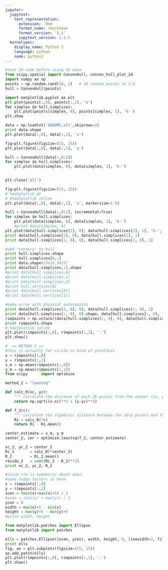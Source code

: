 ```yaml
---
jupyter:
  jupytext:
    text_representation:
      extension: .Rmd
      format_name: rmarkdown
      format_version: '1.1'
      jupytext_version: 1.1.5
  kernelspec:
    display_name: Python 2
    language: python
    name: python2
---
```


```python
#test 2d code before using 3d data
from scipy.spatial import ConvexHull, convex_hull_plot_2d
import numpy as np
points = np.random.rand(30, 2)   # 30 random points in 2-D
hull = ConvexHull(points)
```

```python
import matplotlib.pyplot as plt
plt.plot(points[:,0], points[:,1], 'o')
for simplex in hull.simplices:
    plt.plot(points[simplex, 0], points[simplex, 1], 'k-')
plt.show
```

```python
data = np.loadtxt('2689M1.sfc',skiprows=2)
print data.shape
plt.plot(data[:,0], data[:,1], 'o')
```

```python
fig=plt.figure(figsize=(15, 15))
plt.plot(data[:,0], data[:,1], 'o')

hull = ConvexHull(data[:,0:2])
for simplex in hull.simplices:
    plt.plot(data[simplex, 0], data[simplex, 1], 'k-')
    
```

```python
plt.close('all')
```

```python
fig=plt.figure(figsize=(15, 15))
# %matplotlib qt
# #%matplotlib inline
plt.plot(data[:,0], data[:,1], 'o', markersize=1.5)

hull = ConvexHull(data[:,0:2], incremental=True)
for simplex in hull.simplices:
    plt.plot(data[simplex, 0], data[simplex, 1], 'k-')
    #print data[simplex, 0]
plt.plot(data[hull.simplices[1], 0], data[hull.simplices[1], 1], 'k-', color='red')  
print data[hull.simplices[1], 0], data[hull.simplices[1], 1]
print data[hull.simplices[1, 0], 0], data[hull.simplices[1, 0], 1]
```

```python
#add "corners" to hull
print hull.simplices.shape
print hull.simplices[0,:]
print data.shape#[3410,3415]
print data[hull.simplices,:].shape
#print data[hull.simplices,0]
#print data[hull.simplices,1]
#print data[hull.simplices,2]
#print hull.vertices[0]
#print data[hull.vertices[0]]
#print data[hull.vertices[1]]

#make array with physical outerpoints
print data[hull.simplices[1, 0], 0], data[hull.simplices[1, 0], 1]
print data[hull.simplices[:, 0], 0].shape, data[hull.simplices[:, 0], 1].shape
rimpoints = np.vstack((data[hull.simplices[:, 0], 0], data[hull.simplices[:, 0], 1])).T
print rimpoints.shape
# %matplotlib inline
plt.plot(rimpoints[:,0], rimpoints[:,1], '.')
plt.show()
```

```python
#  == METHOD 2 ==
#this is actually for circle so kind of pointless
x = rimpoints[:,0]
y = rimpoints[:,1]
x_m = np.mean(rimpoints[:,0])
y_m = np.mean(rimpoints[:,1])
from scipy      import optimize

method_2 = "leastsq"

def calc_R(xc, yc):
    """ calculate the distance of each 2D points from the center (xc, yc) """
    return np.sqrt((x-xc)**2 + (y-yc)**2)

def f_2(c):
    """ calculate the algebraic distance between the data points and the mean circle centered at c=(xc, yc) """
    Ri = calc_R(*c)
    return Ri - Ri.mean()

center_estimate = x_m, y_m
center_2, ier = optimize.leastsq(f_2, center_estimate)

xc_2, yc_2 = center_2
Ri_2       = calc_R(*center_2)
R_2        = Ri_2.mean()
residu_2   = sum((Ri_2 - R_2)**2)
print xc_2, yc_2, R_2
```

```python
#since rim is symmetric about axes.
#some fudge factors in here
x = rimpoints[:,0]
y = rimpoints[:,1]
xcen = (min(x)+max(x)+5) / 2
#ycen = (min(y) + max(y)) / 2
ycen = 0
width = max(x)+5 - min(x)
height = max(y)+5 - min(y)+5
#print width, height

from matplotlib.patches import Ellipse
from matplotlib import patches

ells = patches.Ellipse((xcen, ycen), width, height, 0, linewidth=2, fill=False)
print ells
fig, ax = plt.subplots(figsize=(15, 15))
ax.add_patch(ells)
plt.plot(rimpoints[:,0], rimpoints[:,1], '.')
plt.show()
```

```python

```
